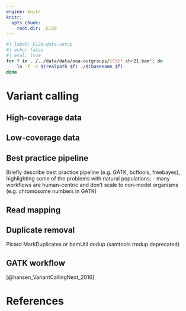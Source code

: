 ```yaml
---
engine: knitr
knitr:
  opts_chunk:
    root.dir: _E120
---
```


```bash
#| label: E120-data-setup
#| echo: false
#| eval: true
for f in ../../data/data/ooa-outgroups/[CY]*.chr21.bam*; do
	ln -f -s $(realpath $f) ./$(basename $f)
done
```

# Variant calling {#sec-variantcalling}

## High-coverage data


## Low-coverage data



## Best practice pipeline

Briefly describe best practice pipeline (e.g. GATK, bcftools,
freebayes), highlighting some of the problems with natural
populations:
- many workflows are human-centric and don't scale to non-model
  organisms (e.g. chromosome numbers in GATK)


## Read mapping

## Duplicate removal

Picard MarkDuplicates or bamUtil dedup (samtools rmdup deprecated)

## GATK workflow

[@hansen_VariantCallingNext_2016]

# References


